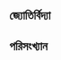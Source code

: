 ## জ্যোতির্বিদ্যা {#astronomy}


<script type="text/javascript">
function recentpostslist(json) {
 document.write('<ul>');
 for (var i = 0; i < json.feed.entry.length; i++)
 {
    for (var j = 0; j < json.feed.entry[i].link.length; j++) {
      if (json.feed.entry[i].link[j].rel == 'alternate') {
        break;
      }
    }
var entryUrl = "'" + json.feed.entry[i].link[j].href + "'";//bs
var entryTitle = json.feed.entry[i].title.$t;
var item = "<li>" + "<a href="+ entryUrl + '" target="_blank">' + entryTitle + "</a> </li>";
 document.write(item);
 }
 document.write('</ul>');
 }
</script>
<script src="https://sky.bishwo.com/feeds/posts/summary/-/Mahmud?max-results=10&alt=json-in-script&callback=recentpostslist"></script>

## পরিসংখ্যান {#statistics}


<script type="text/javascript">
function recentpostslist(json) {
 document.write('<ul>');
 for (var i = 0; i < json.feed.entry.length; i++)
 {
    for (var j = 0; j < json.feed.entry[i].link.length; j++) {
      if (json.feed.entry[i].link[j].rel == 'alternate') {
        break;
      }
    }
var entryUrl = "'" + json.feed.entry[i].link[j].href + "'";//bs
var entryTitle = json.feed.entry[i].title.$t;
var item = "<li>" + "<a href="+ entryUrl + '" target="_blank">' + entryTitle + "</a> </li>";
 document.write(item);
 }
 document.write('</ul>');
 }
</script>
<script src="https://www.statmania.info/feeds/posts/summary/-/Mahmud?max-results=10&alt=json-in-script&callback=recentpostslist"></script>

